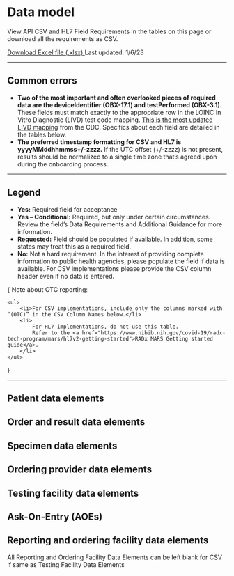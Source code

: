 
# Data model

<p className="usa-intro text-base">View API CSV and HL7 Field Requirements in the tables on this page or download all the requirements as CSV.</p>
<a href="https://docs.google.com/spreadsheets/d/1sSpDeKQdackzRS5IT58WmUWn1eq6pA1Rm57u0C5QpgM/edit?usp=sharing" className="usa-button">Download Excel file (.xlsx) <Icon.FileDownload /></a> Last updated: 1/6/23

***

## Common errors
* **Two of the most important and often overlooked pieces of required data are the deviceIdentifier (OBX-17.1) and testPerformed (OBX-3.1).**
These fields must match exactly to the appropriate row in the LOINC In Vitro Diagnostic (LIVD) test code mapping.
[This is the most updated LIVD mapping](https://www.cdc.gov/csels/dls/sars-cov-2-livd-codes.html) from the CDC. Specifics about each field are detailed in the tables below.
* **The preferred timestamp formatting for CSV and HL7 is yyyyMMddhhmmss+/-zzzz.**
If the UTC offset (+/-zzzz) is not present, results should be normalized to a single time zone that’s agreed upon during the onboarding process.

***

## Legend

* **Yes:** Required field for acceptance
* **Yes – Conditional:** Required, but only under certain circumstances. Review the field’s Data Requirements and Additional Guidance for more information.
* **Requested:** Field should be populated if available. In addition, some states may treat this as a required field.
* **No:** Not a hard requirement. In the interest of providing complete information to public health agencies, please populate the field if data is available. For CSV implementations please provide the CSV column header even if no data is entered.

{
<Alert type="info">
    <span className="text-bold">Note about OTC reporting:</span>

    <ul>
        <li>For CSV implementations, include only the columns marked with “(OTC)” in the CSV Column Names below.</li>
        <li>
            For HL7 implementations, do not use this table.
            Refer to the <a href="https://www.nibib.nih.gov/covid-19/radx-tech-program/mars/hl7v2-getting-started">RADx MARS Getting started guide</a>.
        </li>
    </ul>
</Alert>
}

***

## Patient data elements
<PatientDataElementsTable />

## Order and result data elements
<OrderAndResultDataElementsTable />

## Specimen data elements
<SpecimenDataElementsTable />

## Ordering provider data elements
<OrderingProviderDataElementsTable />

## Testing facility data elements
<TestingFacilityDataElementsTable />

## Ask-On-Entry (AOEs)
<AskOnEntryTable />

## Reporting and ordering facility data elements
All Reporting and Ordering Facility Data Elements can be left blank for CSV if same as Testing Facility Data Elements

<ReportingAndOrderingFacilityDataElementsTable />
